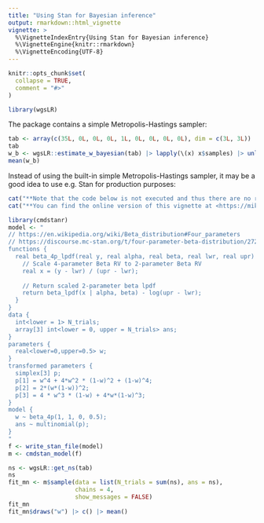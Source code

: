 ```yaml
---
title: "Using Stan for Bayesian inference"
output: rmarkdown::html_vignette
vignette: >
  %\VignetteIndexEntry{Using Stan for Bayesian inference}
  %\VignetteEngine{knitr::rmarkdown}
  %\VignetteEncoding{UTF-8}
---
```


```r
knitr::opts_chunk$set(
  collapse = TRUE,
  comment = "#>"
)
```

```r
library(wgsLR)
```

The package contains a simple Metropolis-Hastings sampler:

```r
tab <- array(c(35L, 0L, 0L, 0L, 1L, 0L, 0L, 0L, 0L), dim = c(3L, 3L))
tab
w_b <- wgsLR::estimate_w_bayesian(tab) |> lapply(\(x) x$samples) |> unlist()
mean(w_b)
```

Instead of using the built-in simple Metropolis-Hastings sampler, 
it may be a good idea to use e.g. Stan for production purposes:

```r
cat("**Note that the code below is not executed and thus there are no results below as the package 'cmdstanr' was not found.**\n\n")
cat("**You can find the online version of this vignette at <https://mikldk.github.io/wgsLR/articles/using-stan.html>.**\n\n")
```


```r
library(cmdstanr)
model <- "
// https://en.wikipedia.org/wiki/Beta_distribution#Four_parameters
// https://discourse.mc-stan.org/t/four-parameter-beta-distribution/27216/2
functions {
  real beta_4p_lpdf(real y, real alpha, real beta, real lwr, real upr) {
    // Scale 4-parameter Beta RV to 2-parameter Beta RV
    real x = (y - lwr) / (upr - lwr);
    
    // Return scaled 2-parameter beta lpdf
    return beta_lpdf(x | alpha, beta) - log(upr - lwr);
  }
}
data {
  int<lower = 1> N_trials;
  array[3] int<lower = 0, upper = N_trials> ans;
}
parameters {
  real<lower=0,upper=0.5> w;
}
transformed parameters {
  simplex[3] p;
  p[1] = w^4 + 4*w^2 * (1-w)^2 + (1-w)^4;
  p[2] = 2*(w*(1-w))^2;
  p[3] = 4 * w^3 * (1-w) + 4*w*(1-w)^3;
}
model {
  w ~ beta_4p(1, 1, 0, 0.5);
  ans ~ multinomial(p);
}
"
f <- write_stan_file(model)
m <- cmdstan_model(f)
```

```r
ns <- wgsLR::get_ns(tab)
ns
fit_mn <- m$sample(data = list(N_trials = sum(ns), ans = ns), 
                   chains = 4, 
                   show_messages = FALSE)
fit_mn
fit_mn$draws("w") |> c() |> mean()
```


